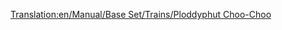 [[Translation:en/Manual/Base Set/Trains/Ploddyphut Choo-Choo]]
{{fr/Train|Nom=Ploddyphut Choo-Choo
|Image=[[File:en/Ploddyphutchoochoo.png]]
|Coût=11 718£ (23 436$)
|Vitesse=72 km/h (45 mph)
|Poids=85 t
|Puissance=400 cv (298 kW)
|Entretien=1 476£ (2 952$)
|Conception=1946
|Vie=20 
|Capacité=N/A
|Description=Le train le plus faible et le plus rapide du pays des jouets.
|Réalité=Fictif
}}